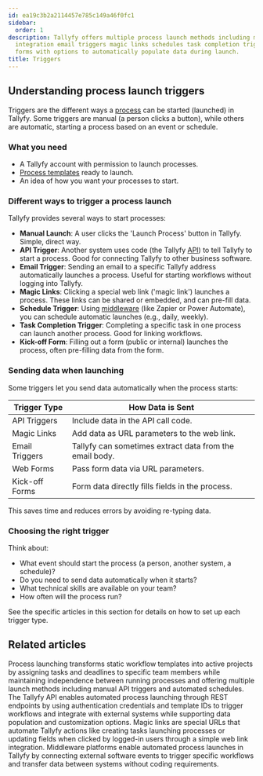 ```yaml
---
id: ea19c3b2a2114457e785c149a46f0fc1
sidebar:
  order: 1
description: Tallyfy offers multiple process launch methods including manual buttons API
  integration email triggers magic links schedules task completion triggers and kick-off
  forms with options to automatically populate data during launch.
title: Triggers
---
```


## Understanding process launch triggers

Triggers are the different ways a [process](/products/pro/tracking-and-tasks/processes/) can be started (launched) in Tallyfy. Some triggers are manual (a person clicks a button), while others are automatic, starting a process based on an event or schedule.

### What you need

*   A Tallyfy account with permission to launch processes.
*   [Process templates](/products/pro/documenting/templates/) ready to launch.
*   An idea of how you want your processes to start.

### Different ways to trigger a process launch

Tallyfy provides several ways to start processes:

*   **Manual Launch**: A user clicks the 'Launch Process' button in Tallyfy. Simple, direct way.
*   **API Trigger**: Another system uses code (the Tallyfy [API](/products/pro/integrations/open-api/)) to tell Tallyfy to start a process. Good for connecting Tallyfy to other business software.
*   **Email Trigger**: Sending an email to a specific Tallyfy address automatically launches a process. Useful for starting workflows without logging into Tallyfy.
*   **Magic Links**: Clicking a special web link ('magic link') launches a process. These links can be shared or embedded, and can pre-fill data.
*   **Schedule Trigger**: Using [middleware](/products/pro/integrations/middleware/) (like Zapier or Power Automate), you can schedule automatic launches (e.g., daily, weekly).
*   **Task Completion Trigger**: Completing a specific task in one process can launch another process. Good for linking workflows.
*   **Kick-off Form**: Filling out a form (public or internal) launches the process, often pre-filling data from the form.

### Sending data when launching

Some triggers let you send data automatically when the process starts:

| Trigger Type      | How Data is Sent                                     |
|-------------------|------------------------------------------------------|
| API Triggers      | Include data in the API call code.                   |
| Magic Links       | Add data as URL parameters to the web link.          |
| Email Triggers    | Tallyfy can sometimes extract data from the email body.|
| Web Forms         | Pass form data via URL parameters.                   |
| Kick-off Forms    | Form data directly fills fields in the process.      |

This saves time and reduces errors by avoiding re-typing data.

### Choosing the right trigger

Think about:
- What event should start the process (a person, another system, a schedule)?
- Do you need to send data automatically when it starts?
- What technical skills are available on your team?
- How often will the process run?

See the specific articles in this section for details on how to set up each trigger type.


<PageTree />


## Related articles
<CardGrid>
<LinkTitleCard header="<b>Pro > Launching</b>" href="/products/pro/launching/" > Process launching transforms static workflow templates into active projects by assigning tasks and deadlines to specific team members while maintaining independence between running processes and offering multiple launch methods including manual API triggers and automated schedules. </LinkTitleCard>
<LinkTitleCard header="<b>Triggers > Launch via API</b>" href="/products/pro/launching/triggers/via-api/" > The Tallyfy API enables automated process launching through REST endpoints by using authentication credentials and template IDs to trigger workflows and integrate with external systems while supporting data population and customization options. </LinkTitleCard>
<LinkTitleCard header="<b>Triggers > Launch via a magic link</b>" href="/products/pro/launching/triggers/magic-links/" > Magic links are special URLs that automate Tallyfy actions like creating tasks launching processes or updating fields when clicked by logged-in users through a simple web link integration. </LinkTitleCard>
<LinkTitleCard header="<b>Triggers > Launch via middleware</b>" href="/products/pro/launching/triggers/via-middleware/" > Middleware platforms enable automated process launches in Tallyfy by connecting external software events to trigger specific workflows and transfer data between systems without coding requirements. </LinkTitleCard>
</CardGrid>